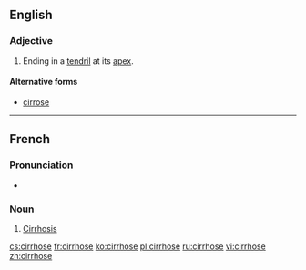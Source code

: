 ==English==

===Adjective===
{{en-adj|-}}

# {{context|botany|of leaves}} Ending in a [[tendril]] at its [[apex]].

====Alternative forms====
* [[cirrose]]

----

==French==

===Pronunciation===
* {{audio|Fr-Paris--cirrhose.ogg|Audio (Paris)}}

===Noun===
{{fr-noun|f}}

# [[cirrhosis|Cirrhosis]]

[[cs:cirrhose]]
[[fr:cirrhose]]
[[ko:cirrhose]]
[[pl:cirrhose]]
[[ru:cirrhose]]
[[vi:cirrhose]]
[[zh:cirrhose]]